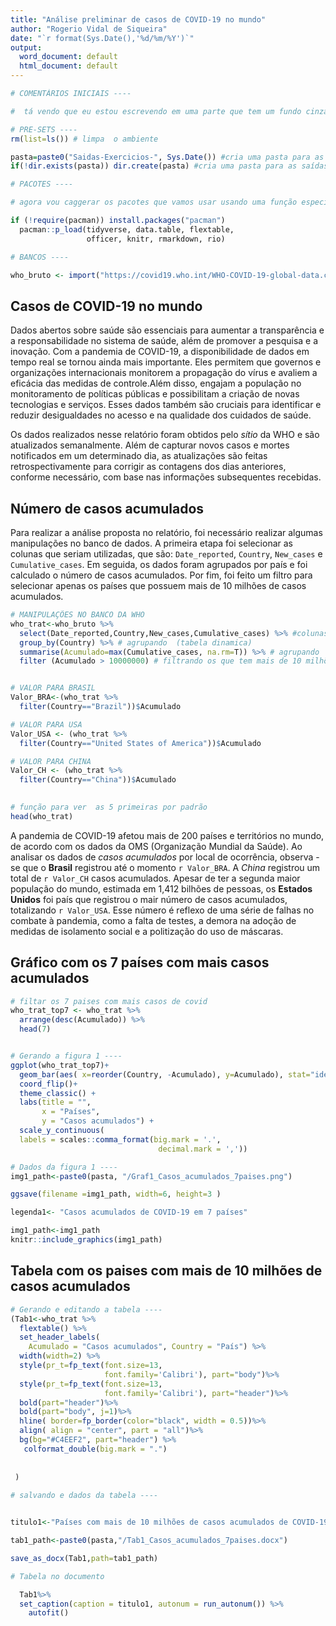 ```yaml
---
title: "Análise preliminar de casos de COVID-19 no mundo"
author: "Rogerio Vidal de Siqueira"
date: "`r format(Sys.Date(),'%d/%m/%Y')`"
output:
  word_document: default
  html_document: default
---
```


```r
# COMENTÁRIOS INICIAIS ----

#  tá vendo que eu estou escrevendo em uma parte que tem um fundo cinza? Isso é chamado de "chunk" que significa pedaço em inglês. Um "chunk" é onde a gente vai escrever os códigos de R mesmo.  Depois vamos voltar a esses assuntos com mais detalhes!

# PRE-SETS ----
rm(list=ls()) # limpa  o ambiente

pasta=paste0("Saidas-Exercicios-", Sys.Date()) #cria uma pasta para as saídas do dia
if(!dir.exists(pasta)) dir.create(pasta) #cria uma pasta para as saídas do dia
```

```r
# PACOTES ----

# agora vou caggerar os pacotes que vamos usar usando uma função especial. Não se preocupe em entender isso agora. Apenas rode! Vai instalar os pacotes que não tiver instalados no seu computador. E carregar todos. 

if (!require(pacman)) install.packages("pacman")
  pacman::p_load(tidyverse, data.table, flextable, 
                 officer, knitr, rmarkdown, rio)
```

```r
# BANCOS ----

who_bruto <- import("https://covid19.who.int/WHO-COVID-19-global-data.csv")
```

## Casos de COVID-19 no mundo

Dados abertos sobre saúde são essenciais para aumentar a transparência e a responsabilidade no sistema de saúde, além de promover a pesquisa e a inovação. Com a pandemia de COVID-19, a disponibilidade de dados em tempo real se tornou ainda mais importante. Eles permitem que governos e organizações internacionais monitorem a propagação do vírus e avaliem a eficácia das medidas de controle.Além disso, engajam a população no monitoramento de políticas públicas e possibilitam a criação de novas tecnologias e serviços. Esses dados também são cruciais para identificar e reduzir desigualdades no acesso e na qualidade dos cuidados de saúde.

Os dados realizados nesse relatório foram obtidos pelo _sítio_ da WHO e são atualizados semanalmente. Além de capturar novos casos e mortes notificados em um determinado dia, as atualizações são feitas retrospectivamente para corrigir as contagens dos dias anteriores, conforme necessário, com base nas informações subsequentes recebidas.

## Número de casos acumulados

Para realizar a análise proposta no relatório, foi necessário realizar algumas manipulações no banco de dados. A primeira etapa foi selecionar as colunas que seriam utilizadas, que são: `Date_reported`, `Country`, `New_cases` e `Cumulative_cases`. Em seguida, os dados foram agrupados por país e foi calculado o número de casos acumulados. Por fim, foi feito um filtro para selecionar apenas os países que possuem mais de 10 milhões de casos acumulados.

```r
# MANIPULAÇÕES NO BANCO DA WHO
who_trat<-who_bruto %>% 
  select(Date_reported,Country,New_cases,Cumulative_cases) %>% #colunas que quero
  group_by(Country) %>% # agrupando  (tabela dinamica)
  summarise(Acumulado=max(Cumulative_cases, na.rm=T)) %>% # agrupando  (tabela dinamica)
  filter (Acumulado > 10000000) # filtrando os que tem mais de 10 milhões


# VALOR PARA BRASIL
Valor_BRA<-(who_trat %>% 
  filter(Country=="Brazil"))$Acumulado

# VALOR PARA USA
Valor_USA <- (who_trat %>% 
  filter(Country=="United States of America"))$Acumulado

# VALOR PARA CHINA
Valor_CH <- (who_trat %>% 
  filter(Country=="China"))$Acumulado
  
```

```r
# função para ver  as 5 primeiras por padrão
head(who_trat) 
```

A pandemia de COVID-19 afetou mais de 200 países e territórios no mundo, de acordo com os dados da OMS (Organização Mundial da Saúde). Ao analisar os dados de *casos acumulados* por local de ocorrência, observa - se que o **Brasil** registrou até o momento `r Valor_BRA`. A *China* registrou um total de `r Valor_CH` casos acumulados. Apesar de ter a segunda maior população do mundo, estimada em 1,412 bilhões de pessoas, os **Estados Unidos** foi país que registrou o mair número de casos acumulados, totalizando `r Valor_USA`. Esse número é reflexo de uma série de falhas no combate à pandemia, como a falta de testes, a demora na adoção de medidas de isolamento social e a politização do uso de máscaras.


## Gráfico com os 7 países com mais casos acumulados

```r


# filtar os 7 paises com mais casos de covid
who_trat_top7 <- who_trat %>% 
  arrange(desc(Acumulado)) %>% 
  head(7)


# Gerando a figura 1 ----
ggplot(who_trat_top7)+
  geom_bar(aes( x=reorder(Country, -Acumulado), y=Acumulado), stat="identity", color="white", fill="grey")+
  coord_flip()+
  theme_classic() + 
  labs(title = "",
       x = "Países",
       y = "Casos acumulados") +
  scale_y_continuous(
  labels = scales::comma_format(big.mark = '.',
                                 decimal.mark = ','))

# Dados da figura 1 ----
img1_path<-paste0(pasta, "/Graf1_Casos_acumulados_7paises.png")

ggsave(filename =img1_path, width=6, height=3 )

legenda1<- "Casos acumulados de COVID-19 em 7 países"
```

```r
img1_path<-img1_path
knitr::include_graphics(img1_path)
```



## Tabela com os paises com mais de 10 milhões de casos acumulados


```r

# Gerando e editando a tabela ----
(Tab1<-who_trat %>% 
  flextable() %>% 
  set_header_labels(
    Acumulado = "Casos acumulados", Country = "País") %>%
  width(width=2) %>% 
  style(pr_t=fp_text(font.size=13,
                     font.family='Calibri'), part="body")%>%
  style(pr_t=fp_text(font.size=13,
                     font.family='Calibri'), part="header")%>%
  bold(part="header")%>%
  bold(part="body", j=1)%>%
  hline( border=fp_border(color="black", width = 0.5))%>%
  align( align = "center", part = "all")%>%
  bg(bg="#C4EEF2", part="header") %>%
   colformat_double(big.mark = ".")
 
 
 )
 
# salvando e dados da tabela ----


titulo1<-"Países com mais de 10 milhões de casos acumulados de COVID-19"

tab1_path<-paste0(pasta,"/Tab1_Casos_acumulados_7paises.docx")

save_as_docx(Tab1,path=tab1_path)


```

```r
# Tabela no documento 

  Tab1%>% 
  set_caption(caption = titulo1, autonum = run_autonum()) %>%
    autofit()

```
